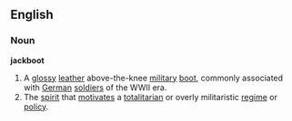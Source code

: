 ==English==
===Noun===
'''jackboot'''
#A [[glossy]] [[leather]] above-the-knee [[military]] [[boot]], commonly associated with [[German]] [[soldier]]s of the WWII era.
#The [[spirit]] that [[motivate]]s a [[totalitarian]] or overly militaristic [[regime]] or [[policy]].